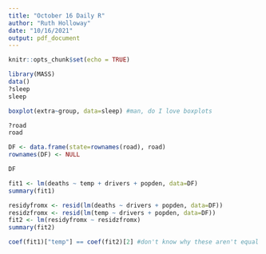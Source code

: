 ```yaml
---
title: "October 16 Daily R"
author: "Ruth Holloway"
date: "10/16/2021"
output: pdf_document
---
```


```r
knitr::opts_chunk$set(echo = TRUE)
```

```r
library(MASS)
data()
?sleep
sleep

boxplot(extra~group, data=sleep) #man, do I love boxplots

?road
road

DF <- data.frame(state=rownames(road), road)
rownames(DF) <- NULL

DF

fit1 <- lm(deaths ~ temp + drivers + popden, data=DF)
summary(fit1)

residyfromx <- resid(lm(deaths ~ drivers + popden, data=DF))
residzfromx <- resid(lm(temp ~ drivers + popden, data=DF))
fit2 <- lm(residyfromx ~ residzfromx)
summary(fit2)

coef(fit1)["temp"] == coef(fit2)[2] #don't know why these aren't equal but okay
```

